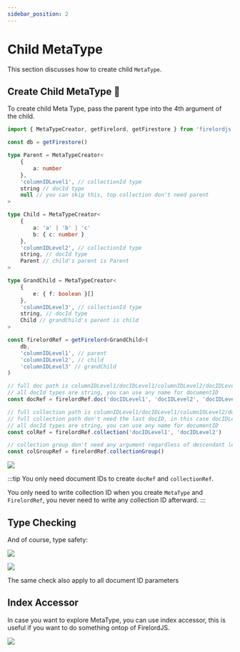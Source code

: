 ```yaml
---
sidebar_position: 2
---
```


# Child MetaType

This section discusses how to create child `MetaType`.


## Create Child MetaType 🦜

To create child Meta Type, pass the parent type into the 4th argument of the child.

```ts
import { MetaTypeCreator, getFirelord, getFirestore } from 'firelordjs'

const db = getFirestore()

type Parent = MetaTypeCreator<
	{
		a: number
	},
	'columnIDLevel1', // collectionId type
	string // docId type
	null // you can skip this, top collection don't need parent
>

type Child = MetaTypeCreator<
	{
		a: 'a' | 'b' | 'c'
		b: { c: number }
	},
	'columnIDLevel2', // collectionId type
	string, // docId type
	Parent // child's parent is Parent
>

type GrandChild = MetaTypeCreator<
	{
		e: { f: boolean }[]
	},
	'columnIDLevel3', // collectionId type
	string, // docId type
	Child // grandChild's parent is child
>

const firelordRef = getFirelord<GrandChild>(
	db,
	'columnIDLevel1', // parent
	'columnIDLevel2', // child
	'columnIDLevel3' // grandChild
)

// full doc path is columnIDLevel1/docIDLevel1/columnIDLevel2/docIDLevel2/columnIDLevel3/docIDLevel3
// all docId types are string, you can use any name for documentID
const docRef = firelordRef.doc('docIDLevel1', 'docIDLevel2', 'docIDLevel3')

// full collection path is columnIDLevel1/docIDLevel1/columnIDLevel2/docIDLevel2/columnIDLevel3
// full collection path don't need the last docID, in this case docIDLevel3
// all docId types are string, you can use any name for documentID
const colRef = firelordRef.collection('docIDLevel1', 'docIDLevel2')

// collection group don't need any argument regardless of descendant level.
const colGroupRef = firelordRef.collectionGroup()
```

<Image src="/firelordv2/metaType1.png" text="relations" />

:::tip
You only need document IDs to create `docRef` and `collectionRef`.

You only need to write collection ID when you create `MetaType` and `FirelordRef`, you never need to write any collection ID afterward.
:::

## Type Checking

And of course, type safety:

<Image
	src="/firelordv2/metaType2.png"
	text="Unknown collection ID trigger type error"
/>

<Image
	src="/firelordv2/metaType3.png"
	text="Missing collection ID trigger type error"
/>

The same check also apply to all document ID parameters

## Index Accessor

In case you want to explore MetaType, you can use index accessor, this is useful if you want to do something ontop of FirelordJS.

<Image
	src="/firelordv2/metaType4.png"
	text="Explore MetaType with index accessor."
/>
